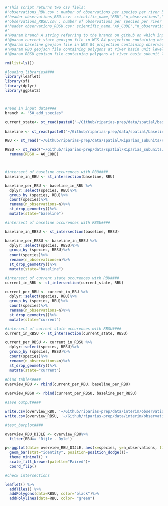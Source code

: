 
```r
#'This script returns two csv fiels:
#'observations_RBU.csv : number of observations per species per river basin unit per state (baseline or current) 
#'header observations_RBU.csv: scientific_name,"RBU","n_observations","state"
#'observations_RBSU.csv : number of observations per species per river basin subunit per state (baseline or current)
#'header observations_RBSU.csv: scientific_name,"A0_CODE","n_observations","state"
#'
#'@param branch A string referring to the branch on github on which input data is read in
#'@param current_state geosjon file in WGS 84 projection containing observations from 2010 until now
#'@param baseline geojson file in WGS 84 projection containing observations from 2010 to 2020
#'@param RBU geojson file containing polygons at river basin unit level
#'@param RBSU geojson file containing polygons at river basin subunit level

rm(list=ls())

#loading libraries####
library(leaflet)
library(sf)
library(dplyr)
library(ggplot2)



#read in input data####
branch <- "50_add_species"

current_state<- st_read(paste0("~/Github/riparias-prep/data/spatial/baseline/current_state.geojson"))

baseline <- st_read(paste0("~/Github/riparias-prep/data/spatial/baseline/baseline.geojson"))

RBU <- st_read("~/Github/riparias-prep/data/spatial/Riparias_subunits/RBU_RIPARIAS_12_02_2021.geojson")

RBSU <- st_read("~/Github/riparias-prep/data/spatial/Riparias_subunits/RBSU_RIPARIAS_12_02_2021.geojson")%>%
  rename(RBSU = A0_CODE)



#intersect of baseline occurences with RBU####
baseline_in_RBU <- st_intersection(baseline, RBU)

baseline_per_RBU <- baseline_in_RBU %>%
  dplyr::select(species, RBU)%>%
  group_by (species, RBU)%>%
  count(species)%>%
  rename(n_observations=n)%>%
  st_drop_geometry()%>%
  mutate(state="baseline")

#intersect of baseline occurences with RBSU####

baseline_in_RBSU <- st_intersection(baseline, RBSU)

baseline_per_RBSU <- baseline_in_RBSU %>%
  dplyr::select(species, RBSU)%>%
  group_by (species, RBSU)%>%
  count(species)%>%
  rename(n_observations=n)%>%
  st_drop_geometry()%>%
  mutate(state="baseline")

#intersect of current state occurences with RBU####
current_in_RBU <- st_intersection(current_state, RBU)

current_per_RBU <- current_in_RBU %>%
  dplyr::select(species, RBU)%>%
  group_by (species, RBU)%>%
  count(species)%>%
  rename(n_observations=n)%>%
  st_drop_geometry()%>%
  mutate(state="current")

#intersect of current state occurences with RBSU####
current_in_RBSU <- st_intersection(current_state, RBSU)

current_per_RBSU <- current_in_RBSU %>%
  dplyr::select(species, RBSU)%>%
  group_by (species, RBSU)%>%
  count(species)%>%
  rename(n_observations=n)%>%
  st_drop_geometry()%>%
  mutate(state="current")

#bind tables####
overview_RBU <- rbind(current_per_RBU, baseline_per_RBU)

overview_RBSU <- rbind(current_per_RBSU, baseline_per_RBSU)

#save output####

write.csv(overview_RBU, '~/Github/riparias-prep/data/interim/observations_RBU.csv', row.names=FALSE)
write.csv(overview_RBSU, '~/Github/riparias-prep/data/interim/observations_RBSU.csv', row.names=FALSE)

#test_barplot####

overview_RBU_DIJLE <- overview_RBU%>%
  filter(RBU== 'Dijle - Dyle')

p<-ggplot(data= overview_RBU_DIJLE, aes(x=species, y=n_observations, fill= state)) +
  geom_bar(stat="identity", position=position_dodge())+
  theme_minimal() +
  scale_fill_brewer(palette="Paired")+
  coord_flip()

#check intersections

leaflet() %>% 
  addTiles() %>% 
  addPolygons(data=RBSU, color="black")%>%
  addPolylines(data=RBU, color= "green")
  
```